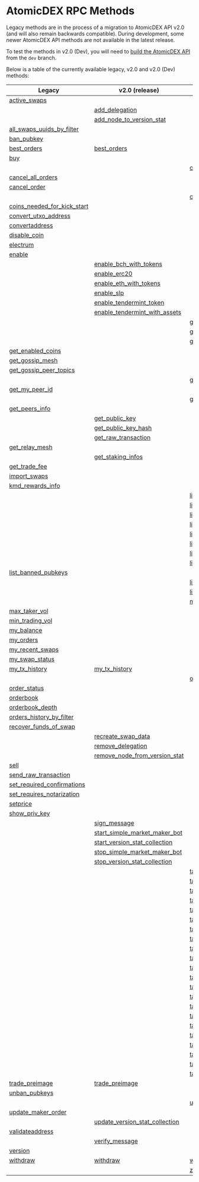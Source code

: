 # AtomicDEX RPC Methods

Legacy methods are in the process of a migration to AtomicDEX API v2.0 (and will also remain backwards compatible).
During development, some newer AtomicDEX API methods are not available in the latest release.

To test the methods in v2.0 (Dev), you will need to [build the AtomicDEX API](../atomicdex/setup/) from the `dev` branch.

Below is a table of the currently available legacy, v2.0 and v2.0 (Dev) methods:

| Legacy                                                                                                       | v2.0 (release)                                                                                               | v2.0 (dev)                                                                                                   |
| ------------------------------------------------------------------------------------------------------------ | ------------------------------------------------------------------------------------------------------------ | ------------------------------------------------------------------------------------------------------------ |
|                       [active_swaps](/atomicdex/api/legacy/active_swaps#active_swaps)                        |                                                                                                              |                                                                                                              |
|                                                                                                              |                      [add_delegation](/atomicdex/api/v20/add_delegation#add_delegation)                      |                                                                                                              |
|                                                                                                              |       [add_node_to_version_stat](/atomicdex/api/v20/add_node_to_version_stat#add_node_to_version_stat)       |                                                                                                              |
|    [all_swaps_uuids_by_filter](/atomicdex/api/legacy/all_swaps_uuids_by_filter#all_swaps_uuids_by_filter)    |                                                                                                              |                                                                                                              |
|                          [ban_pubkey](/atomicdex/api/legacy/ban_pubkey#ban_pubkey)                           |                                                                                                              |                                                                                                              |
|                         [best_orders](/atomicdex/api/legacy/best_orders#best_orders)                         |                          [best_orders](/atomicdex/api/v20/best_orders#best_orders)                           |                                                                                                              |
|                                     [buy](/atomicdex/api/legacy/buy#buy)                                     |                                                                                                              |                                                                                                              |
|                                                                                                              |                                                                                                              |           [can_get_new_address](/atomicdex/api/v20-dev/hd_address_management#can_get_new_address)            |
|                [cancel_all_orders](/atomicdex/api/legacy/cancel_all_orders#cancel_all_orders)                |                                                                                                              |                                                                                                              |
|                       [cancel_order](/atomicdex/api/legacy/cancel_order#cancel_order)                        |                                                                                                              |                                                                                                              |
|                                                                                                              |                                                                                                              |                   [close_channel](/atomicdex/api/v20-dev/lightning/channels#close_channel)                   |
| [coins_needed_for_kick_start](/atomicdex/api/legacy/coins_needed_for_kick_start#coins_needed_for_kick_start) |                                                                                                              |                                                                                                              |
|           [convert_utxo_address](/atomicdex/api/legacy/convert_utxo_address#convert_utxo_address)            |                                                                                                              |                                                                                                              |
|                    [convertaddress](/atomicdex/api/legacy/convertaddress#convertaddress)                     |                                                                                                              |                                                                                                              |
|                       [disable_coin](/atomicdex/api/legacy/disable_coin#disable_coin)                        |                                                                                                              |                                                                                                              |
|                          [electrum](/atomicdex/api/legacy/coin_activation#electrum)                          |                                                                                                              |                                                                                                              |
|                            [enable](/atomicdex/api/legacy/coin_activation#enable)                            |                                                                                                              |                                                                                                              |
|                                                                                                              |          [enable_bch_with_tokens](/atomicdex/api/v20/enable_bch_with_tokens#enable_bch_with_tokens)          |                                                                                                              |
|                                                                                                              |                         [enable_erc20](/atomicdex/api/v20/enable_erc20#enable_erc20)                         |                                                                                                              |
|                                                                                                              |          [enable_eth_with_tokens](/atomicdex/api/v20/enable_eth_with_tokens#enable_eth_with_tokens)          |                                                                                                              |
|                                                                                                              |                            [enable_slp](/atomicdex/api/v20/enable_slp#enable_slp)                            |                                                                                                              |
|                                                                                                              |        [enable_tendermint_token](/atomicdex/api/v20/enable_tendermint_token#enable_tendermint_token)         |                                                                                                              |
|                                                                                                              | [enable_tendermint_with_assets](/atomicdex/api/v20/enable_tendermint_with_assets#enable_tendermint_with_assets) |                                                                                                              |
|                                                                                                              |                                                                                                              |             [get_channel_details](/atomicdex/api/v20-dev/lightning/channels#get_channel_details)             |
|                                                                                                              |                                                                                                              |          [get_claimable_balances](/atomicdex/api/v20-dev/lightning/channels#get_claimable_balances)          |
|                                                                                                              |                                                                                                              |                  [get_current_mtp](/atomicdex/api/v20-dev/get_current_mtp#get_current_mtp)                   |
|                [get_enabled_coins](/atomicdex/api/legacy/get_enabled_coins#get_enabled_coins)                |                                                                                                              |                                                                                                              |
|                   [get_gossip_mesh](/atomicdex/api/legacy/get_gossip_mesh#get_gossip_mesh)                   |                                                                                                              |                                                                                                              |
|        [get_gossip_peer_topics](/atomicdex/api/legacy/get_gossip_peer_topics#get_gossip_peer_topics)         |                                                                                                              |                                                                                                              |
|                                                                                                              |                                                                                                              |               [get_locked_amount](/atomicdex/api/v20-dev/get_locked_amount#get_locked_amount)                |
|                [get_my_peer_id](/atomicdex/api/legacy/get_gossip_topic_peers#get_my_peer_id)                 |                                                                                                              |                                                                                                              |
|                                                                                                              |                                                                                                              |               [get_new_address](/atomicdex/api/v20-dev/hd_address_management#get_new_address)                |
|                    [get_peers_info](/atomicdex/api/legacy/get_peers_info#get_peers_info)                     |                                                                                                              |                                                                                                              |
|                                                                                                              |                      [get_public_key](/atomicdex/api/v20/get_public_key#get_public_key)                      |                                                                                                              |
|                                                                                                              |              [get_public_key_hash](/atomicdex/api/v20/get_public_key_hash#get_public_key_hash)               |                                                                                                              |
|                                                                                                              |              [get_raw_transaction](/atomicdex/api/v20/get_raw_transaction#get_raw_transaction)               |                                                                                                              |
|                    [get_relay_mesh](/atomicdex/api/legacy/get_relay_mesh#get_relay_mesh)                     |                                                                                                              |                                                                                                              |
|                                                                                                              |                 [get_staking_infos](/atomicdex/api/v20/get_staking_infos#get_staking_infos)                  |                                                                                                              |
|                      [get_trade_fee](/atomicdex/api/legacy/get_trade_fee#get_trade_fee)                      |                                                                                                              |                                                                                                              |
|                       [import_swaps](/atomicdex/api/legacy/import_swaps#import_swaps)                        |                                                                                                              |                                                                                                              |
|                 [kmd_rewards_info](/atomicdex/api/legacy/kmd_rewards_info#kmd_rewards_info)                  |                                                                                                              |                                                                                                              |
|                                                                                                              |                                                                                                              | [lightning::nodes::add_trusted_node](/atomicdex/api/v20-dev/lightning/nodes#lightning::nodes::add_trusted_node) |
|                                                                                                              |                                                                                                              | [lightning::nodes::connect_to_node](/atomicdex/api/v20-dev/lightning/nodes#lightning::nodes::connect_to_node) |
|                                                                                                              |                                                                                                              | [lightning::nodes::list_trusted_nodes](/atomicdex/api/v20-dev/lightning/nodes#lightning::nodes::list_trusted_nodes) |
|                                                                                                              |                                                                                                              | [lightning::nodes::remove_trusted_node](/atomicdex/api/v20-dev/lightning/nodes#lightning::nodes::remove_trusted_node) |
|                                                                                                              |                                                                                                              | [lightning::payments::generate_invoice](/atomicdex/api/v20-dev/lightning/payments#lightning::payments::generate_invoice) |
|                                                                                                              |                                                                                                              | [lightning::payments::get_payment_details](/atomicdex/api/v20-dev/lightning/payments#lightning::payments::get_payment_details) |
|                                                                                                              |                                                                                                              | [lightning::payments::list_payments_by_filter](/atomicdex/api/v20-dev/lightning/payments#lightning::payments::list_payments_by_filter) |
|                                                                                                              |                                                                                                              | [lightning::payments::send_payment](/atomicdex/api/v20-dev/lightning/payments#lightning::payments::send_payment) |
|             [list_banned_pubkeys](/atomicdex/api/legacy/list_banned_pubkeys#list_banned_pubkeys)             |                                                                                                              |                                                                                                              |
|                                                                                                              |                                                                                                              |  [list_closed_channels_by_filter](/atomicdex/api/v20-dev/lightning/channels#list_closed_channels_by_filter)  |
|                                                                                                              |                                                                                                              |    [list_open_channels_by_filter](/atomicdex/api/v20-dev/lightning/channels#list_open_channels_by_filter)    |
|                                                                                                              |                                                                                                              |                     [max_maker_vol](/atomicdex/api/v20-dev/max_maker_vol#max_maker_vol)                      |
|                      [max_taker_vol](/atomicdex/api/legacy/max_taker_vol#max_taker_vol)                      |                                                                                                              |                                                                                                              |
|                   [min_trading_vol](/atomicdex/api/legacy/min_trading_vol#min_trading_vol)                   |                                                                                                              |                                                                                                              |
|                          [my_balance](/atomicdex/api/legacy/my_balance#my_balance)                           |                                                                                                              |                                                                                                              |
|                            [my_orders](/atomicdex/api/legacy/my_orders#my_orders)                            |                                                                                                              |                                                                                                              |
|                   [my_recent_swaps](/atomicdex/api/legacy/my_recent_swaps#my_recent_swaps)                   |                                                                                                              |                                                                                                              |
|                    [my_swap_status](/atomicdex/api/legacy/my_swap_status#my_swap_status)                     |                                                                                                              |                                                                                                              |
|                      [my_tx_history](/atomicdex/api/legacy/my_tx_history#my_tx_history)                      |                       [my_tx_history](/atomicdex/api/v20/my_tx_history#my_tx_history)                        |                                                                                                              |
|                                                                                                              |                                                                                                              |                    [open_channel](/atomicdex/api/v20-dev/lightning/channels#open_channel)                    |
|                       [order_status](/atomicdex/api/legacy/order_status#order_status)                        |                                                                                                              |                                                                                                              |
|                            [orderbook](/atomicdex/api/legacy/orderbook#orderbook)                            |                                                                                                              |                                                                                                              |
|                   [orderbook_depth](/atomicdex/api/legacy/orderbook_depth#orderbook_depth)                   |                                                                                                              |                                                                                                              |
|     [orders_history_by_filter](/atomicdex/api/legacy/orders_history_by_filter#orders_history_by_filter)      |                                                                                                              |                                                                                                              |
|          [recover_funds_of_swap](/atomicdex/api/legacy/recover_funds_of_swap#recover_funds_of_swap)          |                                                                                                              |                                                                                                              |
|                                                                                                              |                [recreate_swap_data](/atomicdex/api/v20/recreate_swap_data#recreate_swap_data)                |                                                                                                              |
|                                                                                                              |                 [remove_delegation](/atomicdex/api/v20/remove_delegation#remove_delegation)                  |                                                                                                              |
|                                                                                                              | [remove_node_from_version_stat](/atomicdex/api/v20/remove_node_from_version_stat#remove_node_from_version_stat) |                                                                                                              |
|                                   [sell](/atomicdex/api/legacy/sell#sell)                                    |                                                                                                              |                                                                                                              |
|           [send_raw_transaction](/atomicdex/api/legacy/send_raw_transaction#send_raw_transaction)            |                                                                                                              |                                                                                                              |
|  [set_required_confirmations](/atomicdex/api/legacy/set_required_confirmations#set_required_confirmations)   |                                                                                                              |                                                                                                              |
|    [set_requires_notarization](/atomicdex/api/legacy/set_requires_notarization#set_requires_notarization)    |                                                                                                              |                                                                                                              |
|                             [setprice](/atomicdex/api/legacy/setprice#setprice)                              |                                                                                                              |                                                                                                              |
|                      [show_priv_key](/atomicdex/api/legacy/show_priv_key#show_priv_key)                      |                                                                                                              |                                                                                                              |
|                                                                                                              |                       [sign_message](/atomicdex/api/v20/message_signing#sign_message)                        |                                                                                                              |
|                                                                                                              | [start_simple_market_maker_bot](/atomicdex/api/v20/start_simple_market_maker_bot#start_simple_market_maker_bot) |                                                                                                              |
|                                                                                                              | [start_version_stat_collection](/atomicdex/api/v20/start_version_stat_collection#start_version_stat_collection) |                                                                                                              |
|                                                                                                              | [stop_simple_market_maker_bot](/atomicdex/api/v20/stop_simple_market_maker_bot#stop_simple_market_maker_bot) |                                                                                                              |
|                                                                                                              | [stop_version_stat_collection](/atomicdex/api/v20/stop_version_stat_collection#stop_version_stat_collection) |                                                                                                              |
|                                                                                                              |                                                                                                              | [task::account_balance::cancel](/atomicdex/api/v20-dev/account_balance_tasks#task::account_balance::cancel)  |
|                                                                                                              |                                                                                                              |   [task::account_balance::init](/atomicdex/api/v20-dev/account_balance_tasks#task::account_balance::init)    |
|                                                                                                              |                                                                                                              | [task::account_balance::status](/atomicdex/api/v20-dev/account_balance_tasks#task::account_balance::status)  |
|                                                                                                              |                                                                                                              | [task::enable_lightning::cancel](/atomicdex/api/v20-dev/lightning/activation#task::enable_lightning::cancel) |
|                                                                                                              |                                                                                                              |   [task::enable_lightning::init](/atomicdex/api/v20-dev/lightning/activation#task::enable_lightning::init)   |
|                                                                                                              |                                                                                                              | [task::enable_lightning::status](/atomicdex/api/v20-dev/lightning/activation#task::enable_lightning::status) |
|                                                                                                              |                                                                                                              |       [task::enable_qtum::init](/atomicdex/api/v20-dev/coin_activation_tasks#task::enable_qtum::init)        |
|                                                                                                              |                                                                                                              |     [task::enable_qtum::status](/atomicdex/api/v20-dev/coin_activation_tasks#task::enable_qtum::status)      |
|                                                                                                              |                                                                                                              | [task::enable_qtum::user_action](/atomicdex/api/v20-dev/coin_activation_tasks#task::enable_qtum::user_action) |
|                                                                                                              |                                                                                                              |       [task::enable_utxo::init](/atomicdex/api/v20-dev/coin_activation_tasks#task::enable_utxo::init)        |
|                                                                                                              |                                                                                                              |     [task::enable_utxo::status](/atomicdex/api/v20-dev/coin_activation_tasks#task::enable_utxo::status)      |
|                                                                                                              |                                                                                                              | [task::enable_utxo::user_action](/atomicdex/api/v20-dev/coin_activation_tasks#task::enable_utxo::user_action) |
|                                                                                                              |                                                                                                              |        [task::enable_z_coin::cancel](/atomicdex/api/v20-dev/zhtlc_coins#task::enable_z_coin::cancel)         |
|                                                                                                              |                                                                                                              |          [task::enable_z_coin::init](/atomicdex/api/v20-dev/zhtlc_coins#task::enable_z_coin::init)           |
|                                                                                                              |                                                                                                              |        [task::enable_z_coin::status](/atomicdex/api/v20-dev/zhtlc_coins#task::enable_z_coin::status)         |
|                                                                                                              |                                                                                                              |     [task::init_trezor::cancel](/atomicdex/api/v20-dev/trezor_initialisation#task::init_trezor::cancel)      |
|                                                                                                              |                                                                                                              |       [task::init_trezor::init](/atomicdex/api/v20-dev/trezor_initialisation#task::init_trezor::init)        |
|                                                                                                              |                                                                                                              |     [task::init_trezor::status](/atomicdex/api/v20-dev/trezor_initialisation#task::init_trezor::status)      |
|                                                                                                              |                                                                                                              | [task::init_trezor::user_action](/atomicdex/api/v20-dev/trezor_initialisation#task::init_trezor::user_action) |
|                                                                                                              |                                                                                                              |            [task::withdraw::cancel](/atomicdex/api/v20-dev/withdraw_tasks#task::withdraw::cancel)            |
|                                                                                                              |                                                                                                              |              [task::withdraw::init](/atomicdex/api/v20-dev/withdraw_tasks#task::withdraw::init)              |
|                                                                                                              |                                                                                                              |            [task::withdraw::status](/atomicdex/api/v20-dev/withdraw_tasks#task::withdraw::status)            |
|                    [trade_preimage](/atomicdex/api/legacy/trade_preimage#trade_preimage)                     |                      [trade_preimage](/atomicdex/api/v20/trade_preimage#trade_preimage)                      |                                                                                                              |
|                      [unban_pubkeys](/atomicdex/api/legacy/unban_pubkeys#unban_pubkeys)                      |                                                                                                              |                                                                                                              |
|                                                                                                              |                                                                                                              |                  [update_channel](/atomicdex/api/v20-dev/lightning/channels#update_channel)                  |
|              [update_maker_order](/atomicdex/api/legacy/update_maker_order#update_maker_order)               |                                                                                                              |                                                                                                              |
|                                                                                                              | [update_version_stat_collection](/atomicdex/api/v20/update_version_stat_collection#update_version_stat_collection) |                                                                                                              |
|                   [validateaddress](/atomicdex/api/legacy/validateaddress#validateaddress)                   |                                                                                                              |                                                                                                              |
|                                                                                                              |                     [verify_message](/atomicdex/api/v20/message_signing#verify_message)                      |                                                                                                              |
|                               [version](/atomicdex/api/legacy/version#version)                               |                                                                                                              |                                                                                                              |
|                             [withdraw](/atomicdex/api/legacy/withdraw#withdraw)                              |                               [withdraw](/atomicdex/api/v20/withdraw#withdraw)                               |                                 [withdraw](/atomicdex/api/v20-dev#withdraw)                                  |
|                                                                                                              |                                                                                                              |                  [z_coin_tx_history](/atomicdex/api/v20-dev/zhtlc_coins#z_coin_tx_history)                   |
